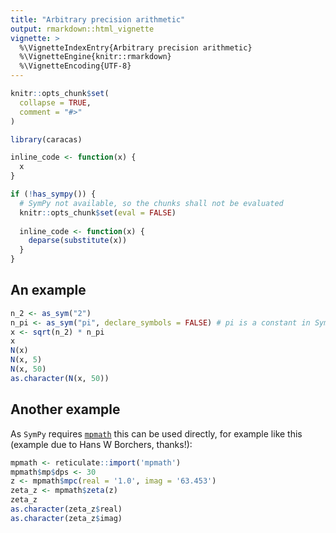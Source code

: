 ```yaml
---
title: "Arbitrary precision arithmetic"
output: rmarkdown::html_vignette
vignette: >
  %\VignetteIndexEntry{Arbitrary precision arithmetic}
  %\VignetteEngine{knitr::rmarkdown}
  %\VignetteEncoding{UTF-8}
---
```


```r
knitr::opts_chunk$set(
  collapse = TRUE,
  comment = "#>"
)
```

```r
library(caracas)
```

```r
inline_code <- function(x) {
  x
}

if (!has_sympy()) {
  # SymPy not available, so the chunks shall not be evaluated
  knitr::opts_chunk$set(eval = FALSE)
  
  inline_code <- function(x) {
    deparse(substitute(x))
  }
}
```

## An example

```r
n_2 <- as_sym("2")
n_pi <- as_sym("pi", declare_symbols = FALSE) # pi is a constant in SymPy
x <- sqrt(n_2) * n_pi
x
N(x)
N(x, 5)
N(x, 50)
as.character(N(x, 50))
```

## Another example

As `SymPy` requires [`mpmath`](http://mpmath.org/) this can be used directly, for example like this (example due to Hans W Borchers, thanks!):

```r
mpmath <- reticulate::import('mpmath')
mpmath$mp$dps <- 30
z <- mpmath$mpc(real = '1.0', imag = '63.453')
zeta_z <- mpmath$zeta(z)
zeta_z
as.character(zeta_z$real)
as.character(zeta_z$imag)
```

